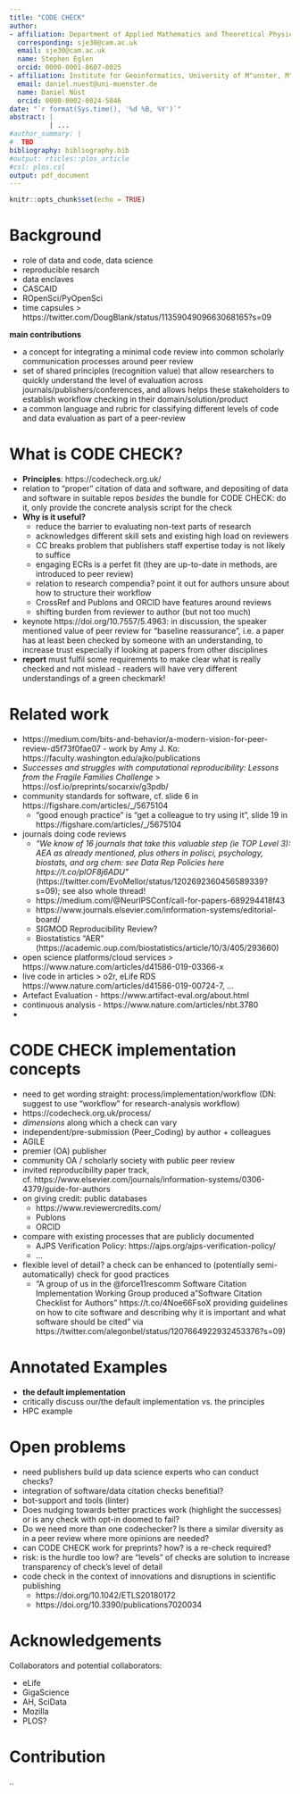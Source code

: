 ```yaml
---
title: "CODE CHECK"
author:
- affiliation: Department of Applied Mathematics and Theoretical Physics, University of Cambridge, Cambridge, Cambridgeshire, GB
  corresponding: sje30@cam.ac.uk
  email: sje30@cam.ac.uk
  name: Stephen Eglen
  orcid: 0000-0001-8607-8025
- affiliation: Institute for Geoinformatics, University of M"unster, M"unster, Germany
  email: daniel.nuest@uni-muenster.de
  name: Daniel Nüst
  orcid: 0000-0002-0024-5046
date: "`r format(Sys.time(), '%d %B, %Y')`"
abstract: |
          | ...
#author_summary: |
#  TBD
bibliography: bibliography.bib
#output: rticles::plos_article
#csl: plos.csl
output: pdf_document
---
```


```r
knitr::opts_chunk$set(echo = TRUE)
```

<!-- Let's stick to one sentence per line! -->
<!-- Citations: @Figueredo:2009dg, citep: [@Figueredo:2009dg], multiple citep: [@Figueredo:2009dg; @other_2018] -->
<!-- add " {-}" after headings to remove numbering -->

# Background

- role of data and code, data science
- reproducible resarch
- data enclaves
- CASCAID
- ROpenSci/PyOpenSci
- time capsules > https://twitter.com/DougBlank/status/1135904909663068165?s=09

**main contributions**

- a concept for integrating a minimal code review into common scholarly communication processes around peer review
- set of shared principles (recognition value) that allow researchers to quickly understand the level of evaluation across journals/publishers/conferences, and allows helps these stakeholders to establish workflow checking in their domain/solution/product
- a common language and rubric for classifying different levels of code and data evaluation as part of a peer-review

# What is CODE CHECK?

- **Principles**: https://codecheck.org.uk/
- relation to "proper" citation of data and software, and depositing of data and software in suitable repos _besides_ the bundle for CODE CHECK: do it, only provide the concrete analysis script for the check
- **Why is it useful?**
  - reduce the barrier to evaluating non-text parts of research
  - acknowledges different skill sets and existing high load on reviewers
  - CC breaks problem that publishers staff expertise today is not likely to suffice
  - engaging ECRs is a perfet fit (they are up-to-date in methods, are introduced to peer review)
  - relation to research compendia? point it out for authors unsure about how to structure their workflow
  - CrossRef and Publons and ORCID have features around reviews
  - shifting burden from reviewer to author (but not too much)
- keynote https://doi.org/10.7557/5.4963: in discussion, the speaker mentioned value of peer review for "baseline reassurance", i.e. a paper has at least been checked by someone with an understanding, to increase trust especially if looking at papers from other disciplines
- **report** must fulfil some requirements to make clear what is really checked and not mislead - readers will have very different understandings of a green checkmark!

# Related work

- https://medium.com/bits-and-behavior/a-modern-vision-for-peer-review-d5f73f0fae07 - work by Amy J. Ko: https://faculty.washington.edu/ajko/publications
- _Successes and struggles with computational reproducibility: Lessons from the Fragile Families Challenge_ > https://osf.io/preprints/socarxiv/g3pdb/
- community standards for software, cf. slide 6 in https://figshare.com/articles/_/5675104
  - "good enough practice" is "get a colleague to try using it", slide 19 in https://figshare.com/articles/_/5675104
- journals doing code reviews
  - _"We know of 16 journals that take this valuable step (ie TOP Level 3): AEA as already mentioned, plus others in polisci, psychology, biostats, and org chem: see Data Rep Policies here https://t.co/plOF8j6ADU "_ (https://twitter.com/EvoMellor/status/1202692360456589339?s=09); see also whole thread!
  - https://medium.com/@NeurIPSConf/call-for-papers-689294418f43
  - https://www.journals.elsevier.com/information-systems/editorial-board/
  - SIGMOD Reproducibility Review?
  - Biostatistics "AER" (https://academic.oup.com/biostatistics/article/10/3/405/293660)
- open science platforms/cloud services > https://www.nature.com/articles/d41586-019-03366-x
- live code in articles > o2r, eLife RDS https://www.nature.com/articles/d41586-019-00724-7, ...
- Artefact Evaluation - https://www.artifact-eval.org/about.html
- continuous analysis - https://www.nature.com/articles/nbt.3780
- 

# CODE CHECK implementation concepts

- need to get wording straight: process/implementation/workflow (DN: suggest to use "workflow" for research-analysis workflow)
- https://codecheck.org.uk/process/
- _dimensions_ along which a check can vary
- independent/pre-submission (Peer_Coding) by author + colleagues
- AGILE
- premier (OA) publisher
- community OA / scholarly society with public peer review
- invited reproducibility paper track, cf. https://www.elsevier.com/journals/information-systems/0306-4379/guide-for-authors
- on giving credit: public databases
  - https://www.reviewercredits.com/
  - Publons
  - ORCID
- compare with existing processes that are publicly documented
  - AJPS Verification Policy: https://ajps.org/ajps-verification-policy/
  - ...
- flexible level of detail? a check can be enhanced to (potentially semi-automatically) check for good practices
  - "A group of us in the @force11rescomm Software Citation Implementation Working Group produced a "Software Citation Checklist for Authors" https://t.co/4Noe66FsoX providing guidelines on how to cite software and describing why it is important and what software should be cited" via https://twitter.com/alegonbel/status/1207664922932453376?s=09)

# Annotated Examples
<!-- see examples.md -->

- **the default implementation**
- critically discuss our/the default implementation vs. the principles
- HPC example

# Open problems

- need publishers build up data science experts who can conduct checks?
- integration of software/data citation checks benefitial?
- bot-support and tools (linter)
- Does nudging towards better practices work (highlight the successes) or is any check with opt-in doomed to fail?
- Do we need more than one codechecker? Is there a similar diversity as in a peer review where more opinions are needed?
- can CODE CHECK work for preprints? how? is a re-check required?
- risk: is the hurdle too low? are "levels" of checks are solution to increase transparency of check's level of detail
- code check in the context of innovations and disruptions in scientific publishing
  - https://doi.org/10.1042/ETLS20180172
  - https://doi.org/10.3390/publications7020034

# Acknowledgements

Collaborators and potential collaborators:

- eLife
- GigaScience
- AH, SciData
- Mozilla
- PLOS?

# Contribution

..
